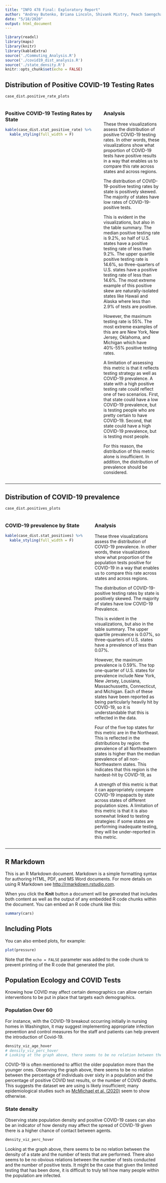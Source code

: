 ```yaml
---
title: "INFO 478 Final: Exploratory Report"
author: "Andrey Butenko, Briana Lincoln, Shivank Mistry, Peach Saengcharoentrakul"
date: "5/18/2020"
output: html_document
---
```


```r
library(readxl)
library(maps)
library(knitr)
library(kableExtra)
source('./Commuting_Analysis.R')
source('./covid19_dist_analysis.R')
source('./state_density.R')
knitr::opts_chunk$set(echo = FALSE)
```

## Distribution of Positive COVID-19 Testing Rates

```r
case_dist.positive_rate_plots
```

<div style="display: flex;">
<div style="flex: 2;">
<!-- Using h3 instead of markdown syntax because formatting breaks otherwise --->
<h3>Positive COVID-19 Testing Rates by State</h3>

```r
kable(case_dist.stat_positive_rate) %>% 
  kable_styling(full_width = F)
```

</div>
<div style="flex: 3; margin-left: 32px;">
<!-- Using h3 instead of markdown syntax because formatting breaks otherwise --->
<h3>Analysis</h3>

These three visualizations assess the distribution of positive COVID-19 testing rates. In other words, these visualizations show what proportion of COVID-19 tests have positive results in a way that enables us to compare this rate across states and across regions.

The distribution of COVID-19-positive testing rates by state is positively skewed. The majority of states have low rates of COVID-19-positive tests.

This is evident in the visualizations, but also in the table summary. The median positive testing rate is 9.2%, so half of U.S. states have a positive testing rate of less than 9.2%. The upper quartile positive testing rate is 14.6%, so three-quarters of U.S. states have a positive testing rate of less than 14.6%. The most extreme example of this positive skew are naturally-isolated states like Hawaii and Alaska where less than 2.9% of tests are positive.

However, the maximum testing rate is 55%. The most extreme examples of this are are New York, New Jersey, Oklahoma, and Michigan which have 40%-55% positive testing rates.

A limitation of assessing this metric is that it reflects testing strategy as well as COVID-19 prevalence. A state with a high positive testing rate could reflect one of two scenarios. First, that state could have a low COVID-19 prevalence, but is testing people who are pretty certain to have COVID-19. Second, that state could have a high COVID-19 prevalence, but is testing most people.

For this reason, the distribution of this metric alone is insufficient. In addition, the distribution of prevalence should be considered.

</div>
</div>

---

## Distribution of COVID-19 prevalence

```r
case_dist.positives_plots
```

<div style="display: flex;">
<div style="flex: 2;">
<!-- Using h3 instead of markdown syntax because formatting breaks otherwise --->
<h3>COVID-19 prevalence by State</h3>

```r
kable(case_dist.stat_positives) %>% 
  kable_styling(full_width = F)
```

</div>
<div style="flex: 3; margin-left: 32px;">
<!-- Using h3 instead of markdown syntax because formatting breaks otherwise --->
<h3>Analysis</h3>

These three visualizations assess the distribution of COVID-19 prevalence. In other words, these visualizations show what proportion of the population tests positive for COVID-19 in a way that enables us to compare this rate across states and across regions.

The distribution of COVID-19-positive testing rates by state is positively skewed. The majority of states have low COVID-19 Prevalence.

This is evident in the visualizations, but also in the table summary. The upper quartile prevalence is 0.07%, so three-quarters of U.S. states have a prevalence of less than 0.07%.

However, the maximum prevalence is 0.59%. The top one-quarter of U.S. states for prevalence include New York, New Jersey, Lousiana, Massachussetts, Connecticut, and Michigan. Each of these states have been reported as being particularly heavily hit by COVID-19, so it is understandable that this is reflected in the data.

Four of the five top states for this metric are in the Northeast. This is reflected in the distributions by region: the prevalence of all Northeastern states is higher than the median prevalence of all non-Northeastern states. This indicates that this region is the hardest-hit by COVID-19, as 

A strength of this metric is that it can appropriately compare COVID-19 impapacts by state across states of different population sizes. A limitation of this metric is that it is also somewhat linked to testing strategies: if some states are performing inadequate testing, they will be under-reported in this metric.

</div>
</div>

---

## R Markdown

This is an R Markdown document. Markdown is a simple formatting syntax for authoring HTML, PDF, and MS Word documents. For more details on using R Markdown see <http://rmarkdown.rstudio.com>.

When you click the **Knit** button a document will be generated that includes both content as well as the output of any embedded R code chunks within the document. You can embed an R code chunk like this:

```r
summary(cars)
```

## Including Plots

You can also embed plots, for example:

```r
plot(pressure)
```

Note that the `echo = FALSE` parameter was added to the code chunk to prevent printing of the R code that generated the plot.


## Population Ecology and COVID Tests
Knowing how COVID may affect certain demographics can allow certain interventions to be put in place that targets each demographics. 

### Population Over 60
For instance, with the COVID-19 breakout occurring initially in nursing homes in Washington, it may suggest implementing appropriate infection prevention and control measures for the staff and patients can help prevent the introduction of Covid-19.

```r
density_viz_age_hover
# density_viz_perc_hover
# Looking at the graph above, there seems to be no relation between the density of a state and the number of tests that are performed. There also seems to be no obvious relations between the number of tests conducted and the number of positive tests. This graph attempts to find if there are any relations between how cities are responding.
```

COVID-19 is often mentioned to afflict the older population more than the younger ones. Observing the graph above, there seems to be no relation between the percentage of individuals over sixty in a population and the percentage of positive COVID test results, or the number of COVID deaths. This suggests the dataset we are using is likely insufficient; many epidemiological studies such as [McMichael et al. (2020)](https://www.nejm.org/doi/full/10.1056/NEJMoa2005412) seem to show otherwise.

### State density
Observing state population density and positive COVID-19 cases can also be an indicator of how density may affect the spread of COVID-19 given there is a higher chance of contact between agents. 
```r
density_viz_perc_hover
```

Looking at the graph above, there seems to be no relation between the density of a state and the number of tests that are performed. There also seems to be no obvious relations between the number of tests conducted and the number of positive tests. It might be the case that given the limited testing that has been done, it is difficult to truly tell how many people within the population are infected.

